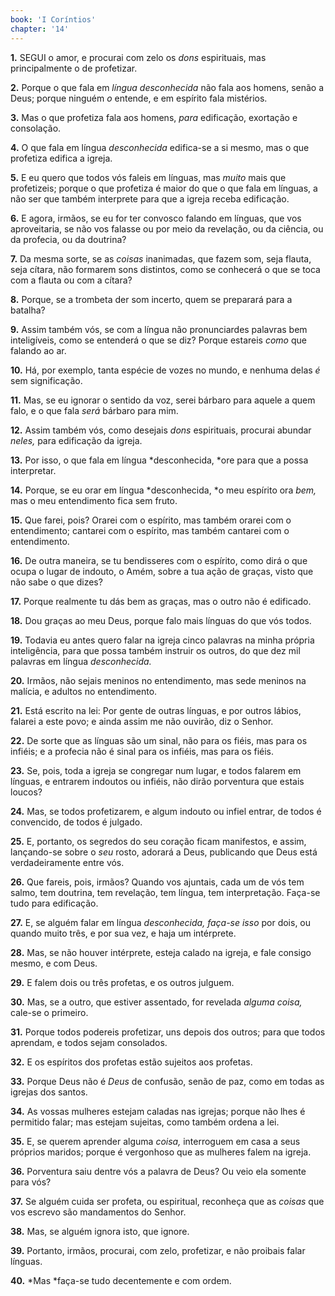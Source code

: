 ```yaml
---
book: 'I Coríntios'
chapter: '14'
---
```


**1.** SEGUI o amor, e procurai com zelo os *dons* espirituais, mas principalmente o de profetizar.

**2.** Porque o que fala em *língua desconhecida* não fala aos homens, senão a Deus; porque ninguém *o* entende, e em espírito fala mistérios.

**3.** Mas o que profetiza fala aos homens, *para* edificação, exortação e consolação.

**4.** O que fala em língua *desconhecida* edifica-se a si mesmo, mas o que profetiza edifica a igreja.

**5.** E eu quero que todos vós faleis em línguas, mas *muito* mais que profetizeis; porque o que profetiza é maior do que o que fala em línguas, a não ser que também interprete para que a igreja receba edificação.

**6.** E agora, irmãos, se eu for ter convosco falando em línguas, que vos aproveitaria, se não vos falasse ou por meio da revelação, ou da ciência, ou da profecia, ou da doutrina?

**7.** Da mesma sorte, se as *coisas* inanimadas, que fazem som, seja flauta, seja cítara, não formarem sons distintos, como se conhecerá o que se toca com a flauta ou com a cítara?

**8.** Porque, se a trombeta der som incerto, quem se preparará para a batalha?

**9.** Assim também vós, se com a língua não pronunciardes palavras bem inteligíveis, como se entenderá o que se diz? Porque estareis *como* que falando ao ar.

**10.** Há, por exemplo, tanta espécie de vozes no mundo, e nenhuma delas *é* sem significação.

**11.** Mas, se eu ignorar o sentido da voz, serei bárbaro para aquele a quem falo, e o que fala *será* bárbaro para mim.

**12.** Assim também vós, como desejais *dons* espirituais, procurai abundar *neles,* para edificação da igreja.

**13.** Por isso, o que fala em língua *desconhecida, *ore para que a possa interpretar.

**14.** Porque, se eu orar em língua *desconhecida, *o meu espírito ora *bem,* mas o meu entendimento fica sem fruto.

**15.** Que farei, pois? Orarei com o espírito, mas também orarei com o entendimento; cantarei com o espírito, mas também cantarei com o entendimento.

**16.** De outra maneira, se tu bendisseres com o espírito, como dirá o que ocupa o lugar de indouto, o Amém, sobre a tua ação de graças, visto que não sabe o que dizes?

**17.** Porque realmente tu dás bem as graças, mas o outro não é edificado.

**18.** Dou graças ao meu Deus, porque falo mais línguas do que vós todos.

**19.** Todavia eu antes quero falar na igreja cinco palavras na minha própria inteligência, para que possa também instruir os outros, do que dez mil palavras em língua *desconhecida.*

**20.** Irmãos, não sejais meninos no entendimento, mas sede meninos na malícia, e adultos no entendimento.

**21.** Está escrito na lei: Por gente de outras línguas, e por outros lábios, falarei a este povo; e ainda assim me não ouvirão, diz o Senhor.

**22.** De sorte que as línguas são um sinal, não para os fiéis, mas para os infiéis; e a profecia não é sinal para os infiéis, mas para os fiéis.

**23.** Se, pois, toda a igreja se congregar num lugar, e todos falarem em línguas, e entrarem indoutos ou infiéis, não dirão porventura que estais loucos?

**24.** Mas, se todos profetizarem, e algum indouto ou infiel entrar, de todos é convencido, de todos é julgado.

**25.** E, portanto, os segredos do seu coração ficam manifestos, e assim, lançando-se sobre o *seu* rosto, adorará a Deus, publicando que Deus está verdadeiramente entre vós.

**26.** Que fareis, pois, irmãos? Quando vos ajuntais, cada um de vós tem salmo, tem doutrina, tem revelação, tem língua, tem interpretação. Faça-se tudo para edificação.

**27.** E, se alguém falar em língua *desconhecida, faça-se isso* por dois, ou quando muito três, e por sua vez, e haja um intérprete.

**28.** Mas, se não houver intérprete, esteja calado na igreja, e fale consigo mesmo, e com Deus.

**29.** E falem dois ou três profetas, e os outros julguem.

**30.** Mas, se a outro, que estiver assentado, for revelada *alguma coisa,* cale-se o primeiro.

**31.** Porque todos podereis profetizar, uns depois dos outros; para que todos aprendam, e todos sejam consolados.

**32.** E os espíritos dos profetas estão sujeitos aos profetas.

**33.** Porque Deus não é *Deus* de confusão, senão de paz, como em todas as igrejas dos santos.

**34.** As vossas mulheres estejam caladas nas igrejas; porque não lhes é permitido falar; mas estejam sujeitas, como também ordena a lei.

**35.** E, se querem aprender alguma *coisa,* interroguem em casa a seus próprios maridos; porque é vergonhoso que as mulheres falem na igreja.

**36.** Porventura saiu dentre vós a palavra de Deus? Ou veio ela somente para vós?

**37.** Se alguém cuida ser profeta, ou espiritual, reconheça que as *coisas* que vos escrevo são mandamentos do Senhor.

**38.** Mas, se alguém ignora isto, que ignore.

**39.** Portanto, irmãos, procurai, com zelo, profetizar, e não proibais falar línguas.

**40.** *Mas *faça-se tudo decentemente e com ordem.